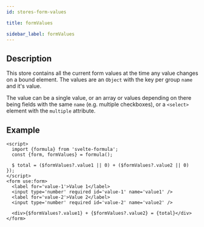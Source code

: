 ```yaml
---
id: stores-form-values

title: formValues

sidebar_label: formValues
---
```


## Description

This store contains all the current form values at the time any value changes on a bound element. The values are an `Object` with the
key per group `name` and it's value.

The value can be a single value, or an array or values depending on there being fields with the same `name` (e.g. multiple checkboxes), or a `<select>` element
with the `multiple` attribute.

## Example

```svelte
<script>
  import {formula} from 'svelte-formula';
  const {form, formValues} = formula();

  $ total = ($formValues?.value1 || 0) + ($formValues?.value2 || 0)
});
</script>
<form use:form>
  <label for='value-1'>Value 1</label>
  <input type='number' required id='value-1' name='value1' />
  <label for='value-2'>Value 2</label>
  <input type='number' required id='value-2' name='value2' />

  <div>{$formValues?.value1} + {$formValues?.value2} = {total}</div>
</form>
```
